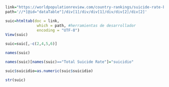 ```r
link="https://worldpopulationreview.com/country-rankings/suicide-rate-by-country"
path='//*[@id="dataTable"]/div[1]/div/div[1]/div/div[2]/div[2]'

suic=htmltab(doc = link, 
              which = path, #herramientas de desarrollador
              encoding = "UTF-8")
View(suic)
```

```r
suic=suic[,-c(2,4,5,6)]
```

```r
names(suic)
```

```r
names(suic)[names(suic)=="Total Suicide Rate"]="suicidio" 
```

```r
suic$suicidio=as.numeric(suic$suicidio)
```
```r
str(suic)
```

